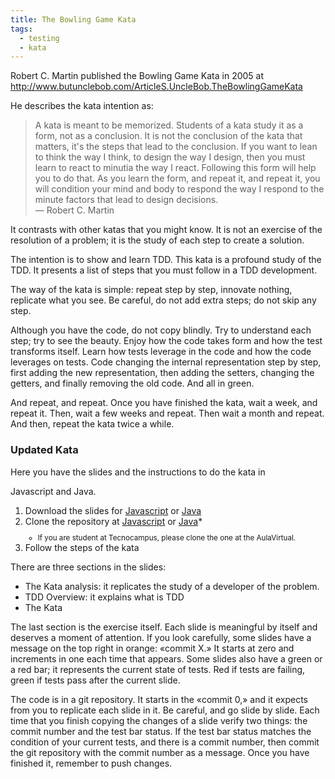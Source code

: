 ```yaml
---
title: The Bowling Game Kata
tags:
  - testing
  - kata
---
```


Robert C. Martin published the Bowling Game Kata in 2005 at
http://www.butunclebob.com/ArticleS.UncleBob.TheBowlingGameKata

He describes the kata intention as:

> A kata is meant to be memorized. Students of a kata study it as a form, not as
> a conclusion. It is not the conclusion of the kata that matters, it's the
> steps that lead to the conclusion. If you want to lean to think the way I
> think, to design the way I design, then you must learn to react to minutia the
> way I react. Following this form will help you to do that. As you learn the
> form, and repeat it, and repeat it, you will condition your mind and body to
> respond the way I respond to the minute factors that lead to design
> decisions.  
> — Robert C. Martin

It contrasts with other katas that you might know. It is not an exercise of the
resolution of a problem; it is the study of each step to create a solution.

The intention is to show and learn TDD. This kata is a profound study of the
TDD. It presents a list of steps that you must follow in a TDD development.

The way of the kata is simple: repeat step by step, innovate nothing, replicate
what you see. Be careful, do not add extra steps; do not skip any step.

Although you have the code, do not copy blindly. Try to understand each step;
try to see the beauty. Enjoy how the code takes form and how the test transforms
itself. Learn how tests leverage in the code and how the code leverages on
tests. Code changing the internal representation step by step, first adding the
new representation, then adding the setters, changing the getters, and finally
removing the old code. And all in green.

And repeat, and repeat. Once you have finished the kata, wait a week, and repeat
it. Then, wait a few weeks and repeat. Then wait a month and repeat. And then,
repeat the kata twice a while.

<h3 id="updated">Updated Kata</h3>

Here you have the slides and the instructions to do the kata in

<span id="javascript">Javascript</span> and <span id="java">Java</span>.

1. Download the slides for [Javascript](/docs/BowlingGameKata-JS.pdf) or
   [Java](/docs/BowlingGameKata-Java.pdf)
2. Clone the repository at [Javascript](https://classroom.github.com/a/jLHCISqT)
   or [Java](https://classroom.github.com/a/BC1YAdho)\*<br />
   <small>
     * If you are student at Tecnocampus, please clone the one at the
     AulaVirtual.
   </small>
3. Follow the steps of the kata

There are three sections in the slides:

- The Kata analysis: it replicates the study of a developer of the problem.
- TDD Overview: it explains what is TDD
- The Kata

The last section is the exercise itself. Each slide is meaningful by itself and
deserves a moment of attention. If you look carefully, some slides have a
message on the top right in orange: «commit X.» It starts at zero and increments
in one each time that appears. Some slides also have a green or a red bar; it
represents the current state of tests. Red if tests are failing, green if tests
pass after the current slide.

The code is in a git repository. It starts in the «commit 0,» and it expects
from you to replicate each slide in it. Be careful, and go slide by slide. Each
time that you finish copying the changes of a slide verify two things: the
commit number and the test bar status. If the test bar status matches the
condition of your current tests, and there is a commit number, then commit the
git repository with the commit number as a message. Once you have finished it,
remember to push changes.
